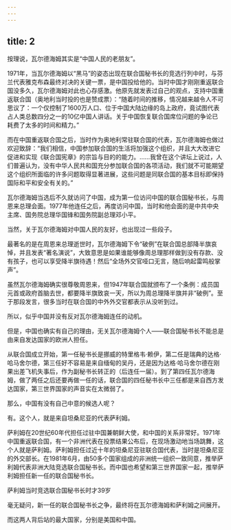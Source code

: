 ```yaml
---
---
---
```

title: 2
---



按理说，瓦尔德海姆其实是“中国人民的老朋友”。

1971年，当瓦尔德海姆以“黑马”的姿态出现在联合国秘书长的竞选行列中时，与芬兰代表雅克布森最终对决的关键一票，是中国投给他的。当时中国才刚刚重返联合国没多久，瓦尔德海姆对此也心存感激。他原先就发表过自己的观点，支持中国重返联合国（奥地利当时投的也是赞成票）：“随着时间的推移，情况越来越令人不可思议了：一个仅控制了1600万人口、位于中国大陆边缘的岛上政府，竟试图代表占人类总数四分之一的10亿中国人讲话。关于中国恢复联合国席位问题的争论已耗费了太多的时间和精力。”

而在中国重返联合国之后，当时作为奥地利常驻联合国的代表，瓦尔德海姆也做过欢迎致辞：“我们相信，中国参加联合国的生活将加强这个组织，并且大大改进它促进和实现《联合国宪章》的宗旨与目的的能力。……我曾在这个讲坛上说过，人们普遍认为，没有中华人民共和国充分参加联合国的各项活动，我们就不可能期望这个组织所面临的许多问题取得显著进展，这些问题是同联合国的基本目标即保持国际和平和安全有关的。”

瓦尔德海姆当选后不久就访问了中国，成为第一位访问中国的联合国秘书长，与周恩来总理会面。1977年他连任之后，再度访问中国，当时和他会面的是中共中央主席、国务院总理华国锋和国务院副总理邓小平。

当然，关于瓦尔德海姆对中国人民的友好，也出现过一些段子。

最著名的是在周恩来总理逝世时，瓦尔德海姆下令“破例”在联合国总部降半旗哀悼，并且发表“著名演说”，大致意思是如果谁能够像周总理那样做到没有存款、没有孩子，也可以享受降半旗待遇！然后“全场外交官哑口无言，随后响起雷鸣般掌声”。

虽然瓦尔德海姆确实很尊敬周恩来，但1947年联合国就颁布了一个条例：成员国元首或政府首脑去世，都要降半旗致哀一天，所以为周总理降半旗并非“破例”。至于那段发言，很多当时在联合国的中外外交官都表示从没听到过。

所以，似乎中国并没有反对瓦尔德海姆连任的动机。

但是，中国也确实有自己的理由，无关瓦尔德海姆个人——联合国秘书长不能总是由来自发达国家的欧洲人担任。

从联合国成立开始，第一任秘书长是挪威的特里格韦·赖伊，第二任是瑞典的达格·哈马舍尔德，第三任好不容易是来自缅甸的吴丹，还是因为达格·哈马舍尔德在刚果出差飞机失事后，作为副秘书长转正的（后连任一届）。到了第四任瓦尔德海姆，做了两任之后还要再做一任的话，联合国的四任秘书长中三任都是来自西方发达国家，第三世界国家的声音实在太微弱了。

那么，中国有没有自己中意的候选人呢？

有。这个人，就是来自坦桑尼亚的代表萨利姆。

萨利姆在20世纪60年代担任过驻中国兼朝鲜大使，和中国的关系非常好。1971年中国重返联合国，有一个非洲代表在投票结果公布后，在现场激动地当场跳舞，这个人就是萨利姆。萨利姆担任过近十年的坦桑尼亚驻联合国代表，当时是坦桑尼亚的外交部长。在1981年6月，由50多个国家组成的非洲统一组织一致同意，推举萨利姆代表非洲大陆竞选联合国秘书长。而中国也希望和第三世界国家一起，推举萨利姆担任新一任的联合国秘书长。

萨利姆当时竞选联合国秘书长时才39岁



毫无疑问，新一任的联合国秘书长之争，最终将在瓦尔德海姆和萨利姆之间展开。

而这两人背后站的最大国家，分别是美国和中国。